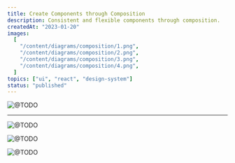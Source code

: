 ```yaml
---
title: Create Components through Composition
description: Consistent and flexible components through composition.
createdAt: "2023-01-20"
images:
  [
    "/content/diagrams/composition/1.png",
    "/content/diagrams/composition/2.png",
    "/content/diagrams/composition/3.png",
    "/content/diagrams/composition/4.png",
  ]
topics: ["ui", "react", "design-system"]
status: "published"
---
```


<Image
  src="/content/diagrams/composition/1.png"
  alt="@TODO"
  width={897}
  height={1311}
  priority
/>

---

<Image
  src="/content/diagrams/composition/2.png"
  alt="@TODO"
  width={933}
  height={594}
/>

<Image
  src="/content/diagrams/composition/3.png"
  alt="@TODO"
  width={931}
  height={714}
/>

<Image
  src="/content/diagrams/composition/4.png"
  alt="@TODO"
  width={931}
  height={711}
/>
